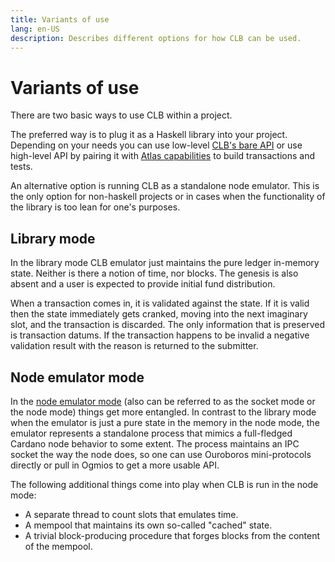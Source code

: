 ```yaml
---
title: Variants of use
lang: en-US
description: Describes different options for how CLB can be used.
---
```


# Variants of use

There are two basic ways to use CLB within a project.

The preferred way is to plug it as a Haskell library into your project.
Depending on your needs you can use low-level [CLB's bare API](/use/lib)
or use high-level API by pairing it with [Atlas capabilities](/use/atlas)
to build transactions and tests.

An alternative option is running CLB as a standalone node emulator.
This is the only option for non-haskell projects or in cases when
the functionality of the library is too lean for one's purposes.

## Library mode

In the library mode CLB emulator just maintains the pure ledger in-memory state.
Neither is there a notion of time, nor blocks.
The genesis is also absent and a user is expected
to provide initial fund distribution.

When a transaction comes in, it is validated against the state.
If it is valid then the state immediately gets cranked,
moving into the next imaginary slot,
and the transaction is discarded.
The only information that is preserved is transaction datums.
If the transaction happens to be invalid
a negative validation result with the reason is returned to the submitter.

## Node emulator mode

In the [node emulator mode](/use/node)
(also can be referred to as the socket mode or the node mode)
things get more entangled.
In contrast to the library mode when the emulator is just a pure state in the memory
in the node mode, the emulator represents a standalone process
that mimics a full-fledged Cardano node behavior to some extent.
The process maintains an IPC socket the way the node does,
so one can use Ouroboros mini-protocols directly
or pull in Ogmios to get a more usable API.

The following additional things come into play when CLB is run in the node mode:
* A separate thread to count slots that emulates time.
* A mempool that maintains its own so-called "cached" state.
* A trivial block-producing procedure that forges blocks
from the content of the mempool.

